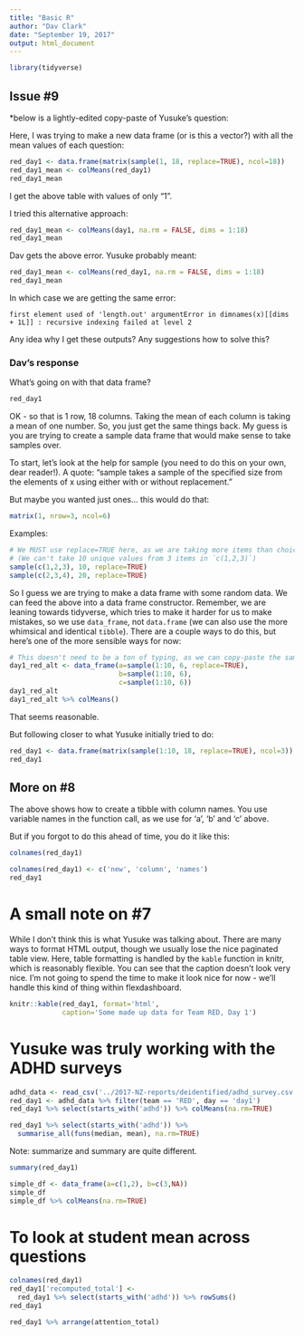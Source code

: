 ```yaml
---
title: "Basic R"
author: "Dav Clark"
date: "September 19, 2017"
output: html_document
---
```


```r
library(tidyverse)
```

## Issue #9

*below is a lightly-edited copy-paste of Yusuke's question:

Here, I was trying to make a new data frame (or is this a vector?) with all the mean values of each question:

```r
red_day1 <- data.frame(matrix(sample(1, 18, replace=TRUE), ncol=18))
red_day1_mean <- colMeans(red_day1)
red_day1_mean
```

I get the above table with values of only “1”.


I tried this alternative approach:

```r
red_day1_mean <- colMeans(day1, na.rm = FALSE, dims = 1:18)
red_day1_mean
```

Dav gets the above error. Yusuke probably meant:

```r
red_day1_mean <- colMeans(red_day1, na.rm = FALSE, dims = 1:18)
red_day1_mean
```

In which case we are getting the same error:

```
first element used of 'length.out' argumentError in dimnames(x)[[dims + 1L]] : recursive indexing failed at level 2
```

Any idea why I get these outputs? Any suggestions how to solve this? 

### Dav's response

What's going on with that data frame?

```r
red_day1
```

OK - so that is 1 row, 18 columns. Taking the mean of each column is taking a mean of one number. So, you just get the same things back. My guess is you are trying to create a sample data frame that would make sense to take samples over.

To start, let's look at the help for sample (you need to do this on your own,
dear reader!). A quote: "sample takes a sample of the specified size from the
elements of x using either with or without replacement." 

But maybe you wanted just ones... this would do that:

```r
matrix(1, nrow=3, ncol=6)
```


Examples:

```r
# We MUST use replace=TRUE here, as we are taking more items than choices
# (We can't take 10 unique values from 3 items in `c(1,2,3)`)
sample(c(1,2,3), 10, replace=TRUE)
sample(c(2,3,4), 20, replace=TRUE)
```

So I guess we are trying to make a data frame with some random data. We can feed the above into a data frame constructor. Remember, we are leaning towards tidyverse, which tries to make it harder for us to make mistakes, so we use `data_frame`, not `data.frame` (we can also use the more whimsical and identical `tibble`). There are a couple ways to do this, but here's one of the more sensible ways for now:

```r
# This doesn't need to be a ton of typing, as we can copy-paste the sample bit
day1_red_alt <- data_frame(a=sample(1:10, 6, replace=TRUE), 
                           b=sample(1:10, 6),
                           c=sample(1:10, 6))
day1_red_alt
day1_red_alt %>% colMeans()
```

That seems reasonable.

But following closer to what Yusuke initially tried to do:

```r
red_day1 <- data.frame(matrix(sample(1:10, 18, replace=TRUE), ncol=3))
red_day1
```

## More on #8

The above shows how to create a tibble with column names. You use variable names in the function call, as we use for 'a', 'b' and 'c' above.

But if you forgot to do this ahead of time, you do it like this:

```r
colnames(red_day1)
```
```r
colnames(red_day1) <- c('new', 'column', 'names')
red_day1
```

# A small note on #7

While I don't think this is what Yusuke was talking about. There are many ways
to format HTML output, though we usually lose the nice paginated table view.
Here, table formatting is handled by the `kable` function in knitr, which is
reasonably flexible. You can see that the caption doesn't look very nice. I'm 
not going to spend the time to make it look nice for now - we'll handle this
kind of thing within flexdashboard.

```r
knitr::kable(red_day1, format='html', 
             caption='Some made up data for Team RED, Day 1')
```

# Yusuke was truly working with the ADHD surveys

```r
adhd_data <- read_csv('../2017-NZ-reports/deidentified/adhd_survey.csv')
red_day1 <- adhd_data %>% filter(team == 'RED', day == 'day1')
red_day1 %>% select(starts_with('adhd')) %>% colMeans(na.rm=TRUE)
```
```r
red_day1 %>% select(starts_with('adhd')) %>% 
  summarise_all(funs(median, mean), na.rm=TRUE)
```

Note: summarize and summary are quite different.
  
```r
summary(red_day1)
```


```r
simple_df <- data_frame(a=c(1,2), b=c(3,NA))
simple_df
simple_df %>% colMeans(na.rm=TRUE)
```

# To look at student mean across questions

```r
colnames(red_day1)
red_day1['recomputed_total'] <- 
  red_day1 %>% select(starts_with('adhd')) %>% rowSums()
red_day1
```

```r
red_day1 %>% arrange(attention_total)
```

